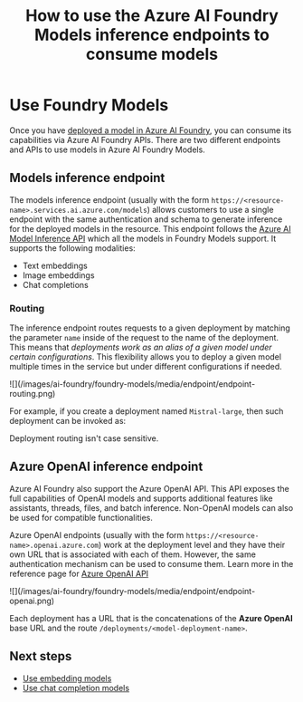 ﻿---
title: "How to use the Azure AI Foundry Models inference endpoints to consume models"
description: Learn how to use the Azure AI Foundry Models inference endpoint to consume models
---

# Use Foundry Models

Once you have [deployed a model in Azure AI Foundry](../../model-inference/how-to/create-model-deployments), you can consume its capabilities via Azure AI Foundry APIs. There are two different endpoints and APIs to use models in Azure AI Foundry Models.

## Models inference endpoint

The models inference endpoint (usually with the form `https://<resource-name>.services.ai.azure.com/models`) allows customers to use a single endpoint with the same authentication and schema to generate inference for the deployed models in the resource. This endpoint follows the [Azure AI Model Inference API](../../model-inference/reference/reference-model-inference-api) which all the models in Foundry Models support. It supports the following modalities:

* Text embeddings
* Image embeddings
* Chat completions

### Routing

The inference endpoint routes requests to a given deployment by matching the parameter `name` inside of the request to the name of the deployment. This means that *deployments work as an alias of a given model under certain configurations*. This flexibility allows you to deploy a given model multiple times in the service but under different configurations if needed.

<Frame>
  ![](/images/ai-foundry/foundry-models/media/endpoint/endpoint-routing.png)
</Frame>

For example, if you create a deployment named `Mistral-large`, then such deployment can be invoked as:


<CodeCreateChatClient />


<CodeCreateChatCompletion />

<Tip>
Deployment routing isn't case sensitive.
</Tip>

## Azure OpenAI inference endpoint

Azure AI Foundry also support the Azure OpenAI API. This API exposes the full capabilities of OpenAI models and supports additional features like assistants, threads, files, and batch inference. Non-OpenAI models can also be used for compatible functionalities.

Azure OpenAI endpoints (usually with the form `https://<resource-name>.openai.azure.com`) work at the deployment level and they have their own URL that is associated with each of them. However, the same authentication mechanism can be used to consume them. Learn more in the reference page for [Azure OpenAI API](../../openai/reference)

<Frame>
  ![](/images/ai-foundry/foundry-models/media/endpoint/endpoint-openai.png)
</Frame>

Each deployment has a URL that is the concatenations of the **Azure OpenAI** base URL and the route `/deployments/<model-deployment-name>`.


<CodeCreateOpenaiClient />


<CodeCreateOpenaiChatCompletion />


## Next steps

* [Use embedding models](../../model-inference/how-to/use-embeddings)
* [Use chat completion models](../../model-inference/how-to/use-chat-completions)

